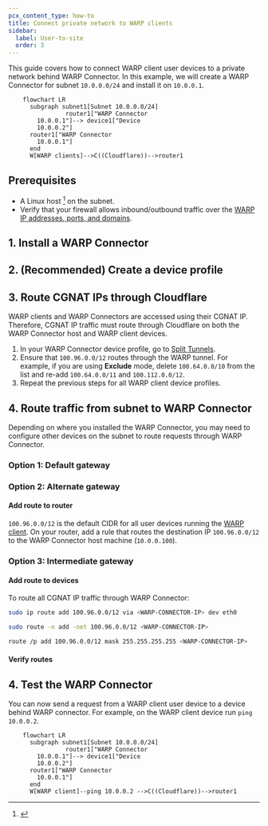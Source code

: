 ```yaml
---
pcx_content_type: how-to
title: Connect private network to WARP clients
sidebar:
  label: User-to-site
  order: 3
---
```



This guide covers how to connect WARP client user devices to a private network behind WARP Connector. In this example, we will create a WARP Connector for subnet `10.0.0.0/24` and install it on `10.0.0.1`.

```mermaid
    flowchart LR
      subgraph subnet1[Subnet 10.0.0.0/24]
				router1["WARP Connector
        10.0.0.1"]--> device1["Device
        10.0.0.2"]
      router1["WARP Connector
        10.0.0.1"]
      end
      W[WARP clients]-->C((Cloudflare))-->router1
```

## Prerequisites

- A Linux host [^1] on the subnet.
- Verify that your firewall allows inbound/outbound traffic over the [WARP IP addresses, ports, and domains](/cloudflare-one/connections/connect-devices/warp/deployment/firewall/).

## 1. Install a WARP Connector

<Render file="tunnel/warp-connector-install" />

## 2. (Recommended) Create a device profile

<Render file="tunnel/warp-connector-device-profile" />

## 3. Route CGNAT IPs through Cloudflare

WARP clients and WARP Connectors are accessed using their  <GlossaryTooltip term="CGNAT IP">CGNAT IP</GlossaryTooltip>. Therefore, CGNAT IP traffic must route through Cloudflare on both the WARP Connector host and WARP client devices.

1. In your WARP Connector device profile, go to [Split Tunnels](/cloudflare-one/connections/connect-devices/warp/configure-warp/route-traffic/split-tunnels/).
2. Ensure that `100.96.0.0/12` routes through the WARP tunnel. For example, if you are using **Exclude** mode, delete `100.64.0.0/10` from the list and re-add `100.64.0.0/11` and `100.112.0.0/12`.
3. Repeat the previous steps for all WARP client device profiles.

## 4. Route traffic from subnet to WARP Connector

Depending on where you installed the WARP Connector, you may need to configure other devices on the subnet to route requests through WARP Connector.

### Option 1: Default gateway

<Render file="tunnel/warp-connector-default-gateway" />

### Option 2: Alternate gateway

<Render file="tunnel/warp-connector-alternate-gateway" />

#### Add route to router

`100.96.0.0/12` is the default CIDR for all user devices running the [WARP client](/cloudflare-one/connections/connect-devices/warp/). On your router, add a rule that routes the destination IP `100.96.0.0/12` to the WARP Connector host machine (`10.0.0.100`).

<Render file="tunnel/warp-connector-alternate-gateway-flow" />

### Option 3: Intermediate gateway

<Render file="tunnel/warp-connector-intermediate-gateway" />

#### Add route to devices

To route all <GlossaryTooltip term="CGNAT IP">CGNAT IP</GlossaryTooltip> traffic through WARP Connector:

<Tabs> <TabItem label="Linux">

```sh
sudo ip route add 100.96.0.0/12 via <WARP-CONNECTOR-IP> dev eth0
```

</TabItem> <TabItem label="macOS">

```sh
sudo route -n add -net 100.96.0.0/12 <WARP-CONNECTOR-IP>
```

</TabItem>

<TabItem label="Windows">

```bash
route /p add 100.96.0.0/12 mask 255.255.255.255 <WARP-CONNECTOR-IP>
```

</TabItem> </Tabs>

#### Verify routes

<Render file="tunnel/warp-connector-verify-routes" />

## 4. Test the WARP Connector

You can now send a request from a WARP client user device to a device behind WARP connector. For example, on the WARP client device run `ping 10.0.0.2`.

```mermaid
    flowchart LR
      subgraph subnet1[Subnet 10.0.0.0/24]
				router1["WARP Connector
        10.0.0.1"]--> device1["Device
        10.0.0.2"]
      router1["WARP Connector
        10.0.0.1"]
      end
      W[WARP client]--ping 10.0.0.2 -->C((Cloudflare))-->router1
```

[^1]: <Render file="tunnel/warp-connector-linux-packages" />